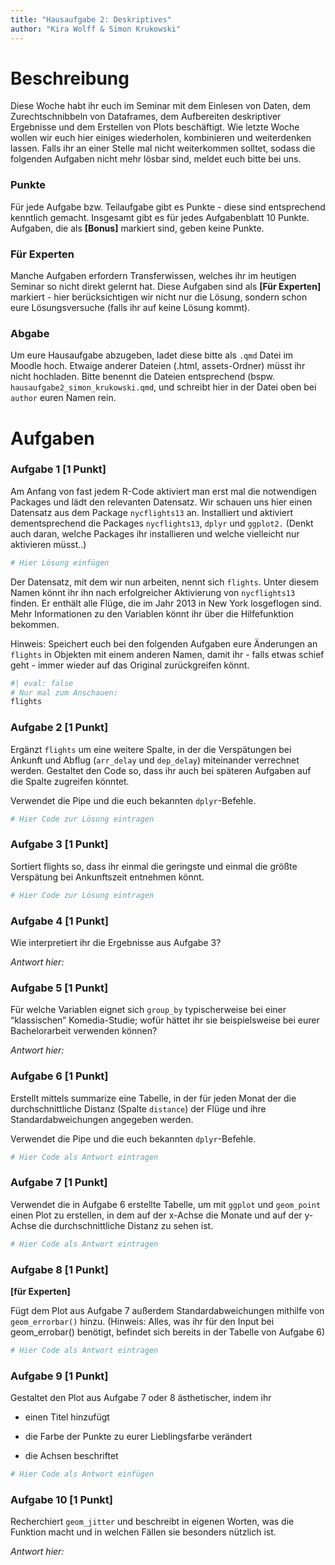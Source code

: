 ```yaml
---
title: "Hausaufgabe 2: Deskriptives"
author: "Kira Wolff & Simon Krukowski"
---
```


# Beschreibung

Diese Woche habt ihr euch im Seminar mit dem Einlesen von Daten, dem Zurechtschnibbeln von Dataframes, dem Aufbereiten deskriptiver Ergebnisse und dem Erstellen von Plots beschäftigt. Wie letzte Woche wollen wir euch hier einiges wiederholen, kombinieren und weiterdenken lassen. Falls ihr an einer Stelle mal nicht weiterkommen solltet, sodass die folgenden Aufgaben nicht mehr lösbar sind, meldet euch bitte bei uns.

### Punkte

Für jede Aufgabe bzw. Teilaufgabe gibt es Punkte - diese sind entsprechend kenntlich gemacht. Insgesamt gibt es für jedes Aufgabenblatt 10 Punkte. Aufgaben, die als **\[Bonus\]** markiert sind, geben keine Punkte.

### Für Experten

Manche Aufgaben erfordern Transferwissen, welches ihr im heutigen Seminar so nicht direkt gelernt hat. Diese Aufgaben sind als **\[Für Experten\]** markiert - hier berücksichtigen wir nicht nur die Lösung, sondern schon eure Lösungsversuche (falls ihr auf keine Lösung kommt).

### Abgabe

Um eure Hausaufgabe abzugeben, ladet diese bitte als `.qmd` Datei im Moodle hoch. Etwaige anderer Dateien (.html, assets-Ordner) müsst ihr nicht hochladen. Bitte benennt die Dateien entsprechend (bspw. `hausaufgabe2_simon_krukowski.qmd`, und schreibt hier in der Datei oben bei `author` euren Namen rein.

# Aufgaben

### Aufgabe 1 \[1 Punkt\]

Am Anfang von fast jedem R-Code aktiviert man erst mal die notwendigen Packages und lädt den relevanten Datensatz. Wir schauen uns hier einen Datensatz aus dem Package `nycflights13` an. Installiert und aktiviert dementsprechend die Packages `nycflights13`, `dplyr` und `ggplot2.` (Denkt auch daran, welche Packages ihr installieren und welche vielleicht nur aktivieren müsst..)

```r
# Hier Lösung einfügen

```

Der Datensatz, mit dem wir nun arbeiten, nennt sich `flights`. Unter diesem Namen könnt ihr ihn nach erfolgreicher Aktivierung von `nycflights13` finden. Er enthält alle Flüge, die im Jahr 2013 in New York losgeflogen sind. Mehr Informationen zu den Variablen könnt ihr über die Hilfefunktion bekommen.

Hinweis: Speichert euch bei den folgenden Aufgaben eure Änderungen an `flights` in Objekten mit einem anderen Namen, damit ihr - falls etwas schief geht - immer wieder auf das Original zurückgreifen könnt.

```r
#| eval: false
# Nur mal zum Anschauen:
flights
```

### Aufgabe 2 \[1 Punkt\]

Ergänzt `flights` um eine weitere Spalte, in der die Verspätungen bei Ankunft und Abflug (`arr_delay` und `dep_delay`) miteinander verrechnet werden. Gestaltet den Code so, dass ihr auch bei späteren Aufgaben auf die Spalte zugreifen könntet.

Verwendet die Pipe und die euch bekannten `dplyr`-Befehle.

```r
# Hier Code zur Lösung eintragen

```

### Aufgabe 3 \[1 Punkt\]

Sortiert flights so, dass ihr einmal die geringste und einmal die größte Verspätung bei Ankunftszeit entnehmen könnt.

```r
# Hier Code zur Lösung eintragen


```

### Aufgabe 4 \[1 Punkt\]

Wie interpretiert ihr die Ergebnisse aus Aufgabe 3?

*Antwort hier:*

### Aufgabe 5 \[1 Punkt\]

Für welche Variablen eignet sich `group_by` typischerweise bei einer "klassischen" Komedia-Studie; wofür hättet ihr sie beispielsweise bei eurer Bachelorarbeit verwenden können?

*Antwort hier:*

### Aufgabe 6 \[1 Punkt\]

Erstellt mittels summarize eine Tabelle, in der für jeden Monat der die durchschnittliche Distanz (Spalte `distance`) der Flüge und ihre Standardabweichungen angegeben werden.

Verwendet die Pipe und die euch bekannten `dplyr`-Befehle.

```r
# Hier Code als Antwort eintragen

```

### Aufgabe 7 \[1 Punkt\]

Verwendet die in Aufgabe 6 erstellte Tabelle, um mit `ggplot` und `geom_point` einen Plot zu erstellen, in dem auf der x-Achse die Monate und auf der y-Achse die durchschnittliche Distanz zu sehen ist.

```r
# Hier Code als Antwort eintragen

```

### Aufgabe 8 \[1 Punkt\]

**\[für Experten\]**

Fügt dem Plot aus Aufgabe 7 außerdem Standardabweichungen mithilfe von `geom_errorbar()` hinzu. (Hinweis: Alles, was ihr für den Input bei geom_errobar() benötigt, befindet sich bereits in der Tabelle von Aufgabe 6)

```r
# Hier Code als Antwort eintragen

```

### Aufgabe 9 \[1 Punkt\]

Gestaltet den Plot aus Aufgabe 7 oder 8 ästhetischer, indem ihr

-   einen Titel hinzufügt

-   die Farbe der Punkte zu eurer Lieblingsfarbe verändert

-   die Achsen beschriftet

```r
# Hier Code als Antwort einfügen

```

### Aufgabe 10 \[1 Punkt\]

Recherchiert `geom_jitter` und beschreibt in eigenen Worten, was die Funktion macht und in welchen Fällen sie besonders nützlich ist.

*Antwort hier:*
